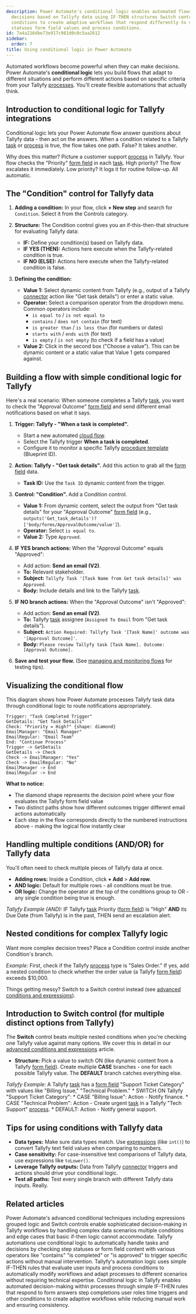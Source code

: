 ```yaml
---
description: Power Automate's conditional logic enables automated flows to make intelligent
  decisions based on Tallyfy data using IF-THEN structures Switch controls and nested
  conditions to create adaptive workflows that respond differently to various task
  statuses form field values and process conditions.
id: 7a4a216dbe73e917c981d0c0c5aa2612
sidebar:
  order: 7
title: Using conditional logic in Power Automate
---
```



Automated workflows become powerful when they can make decisions. Power Automate's **conditional logic** lets you build flows that adapt to different situations and perform different actions based on specific criteria from your Tallyfy [processes](/products/pro/tracking-and-tasks/processes/). You'll create flexible automations that actually think.

## Introduction to conditional logic for Tallyfy integrations

Conditional logic lets your Power Automate flow answer questions about Tallyfy data - then act on the answers. When a condition related to a Tallyfy [task](/products/pro/tracking-and-tasks/tasks/) or [process](/products/pro/tracking-and-tasks/processes/) is true, the flow takes one path. False? It takes another.

Why does this matter? Picture a customer support [process](/products/pro/tracking-and-tasks/processes/) in Tallyfy. Your flow checks the "Priority" [form field](/products/pro/tracking-and-tasks/tasks/what-are-form-fields-in-tallyfy/) in each [task](/products/pro/tracking-and-tasks/tasks/). High priority? The flow escalates it immediately. Low priority? It logs it for routine follow-up. All automatic.

## The "Condition" control for Tallyfy data

<Steps>

1.  **Adding a condition:** In your flow, click **+ New step** and search for `Condition`. Select it from the Controls category.

2.  **Structure:** The Condition control gives you an if-this-then-that structure for evaluating Tallyfy data:
    *   **IF:** Define your condition(s) based on Tallyfy data.
    *   **IF YES (THEN):** Actions here execute when the Tallyfy-related condition is true.
    *   **IF NO (ELSE):** Actions here execute when the Tallyfy-related condition is false.



3.  **Defining the condition:**
    *   **Value 1:** Select dynamic content from Tallyfy (e.g., output of a Tallyfy [connector](/products/pro/integrations/middleware/power-automate/how-can-i-integrate-tallyfy-with-microsoft-power-automate/) action like "Get task details") or enter a static value.
    *   **Operator:** Select a comparison operator from the dropdown menu. Common operators include:
        *   `is equal to` / `is not equal to`
        *   `contains` / `does not contain` (for text)
        *   `is greater than` / `is less than` (for numbers or dates)
        *   `starts with` / `ends with` (for text)
        *   `is empty` / `is not empty` (to check if a field has a value)
    *   **Value 2:** Click in the second box ("Choose a value"). This can be dynamic content or a static value that Value 1 gets compared against.

</Steps>

## Building a flow with simple conditional logic for Tallyfy

Here's a real scenario: When someone completes a Tallyfy [task](/products/pro/tracking-and-tasks/tasks/), you want to check the "Approval Outcome" [form field](/products/pro/tracking-and-tasks/tasks/what-are-form-fields-in-tallyfy/) and send different email notifications based on what it says.

<Steps>

1.  **Trigger: Tallyfy - "When a task is completed".**
    *   Start a new automated [cloud flow](/products/pro/integrations/middleware/power-automate/understanding-power-automate-basics/).
    *   Select the Tallyfy trigger **When a task is completed**.
    *   Configure it to monitor a specific Tallyfy [procedure template](/products/pro/documenting/templates/) (Blueprint ID).

2.  **Action: Tallyfy - "Get task details".**
    Add this action to grab all the [form field](/products/pro/tracking-and-tasks/tasks/what-are-form-fields-in-tallyfy/) data.
    *   **Task ID:** Use the `Task ID` dynamic content from the trigger.

3.  **Control: "Condition".**
    Add a Condition control.
    *   **Value 1:** From dynamic content, select the output from "Get task details" for your "Approval Outcome" [form field](/products/pro/tracking-and-tasks/tasks/what-are-form-fields-in-tallyfy/) (e.g., `outputs('Get_task_details')?['body/forms/ApprovalOutcome/value']`).
    *   **Operator:** Select `is equal to`.
    *   **Value 2:** Type `Approved`.



4.  **IF YES branch actions:**
    When the "Approval Outcome" equals "Approved":
    *   Add action: **Send an email (V2)**.
    *   **To:** Relevant stakeholder.
    *   **Subject:** `Tallyfy Task '[Task Name from Get task details]' was Approved`.
    *   **Body:** Include details and link to the Tallyfy [task](/products/pro/tracking-and-tasks/tasks/).

5.  **IF NO branch actions:**
    When the "Approval Outcome" isn't "Approved":
    *   Add action: **Send an email (V2)**.
    *   **To:** Tallyfy [task](/products/pro/tracking-and-tasks/tasks/) assignee (`Assigned To Email` from "Get task details").
    *   **Subject:** `Action Required: Tallyfy Task '[Task Name]' outcome was '[Approval Outcome]'`.
    *   **Body:** `Please review Tallyfy task [Task Name]. Outcome: [Approval Outcome].`

6.  **Save and test your flow.** (See [managing and monitoring flows](/products/pro/integrations/middleware/power-automate/managing-and-monitoring-power-automate-flows/) for testing tips).

</Steps>

## Visualizing the conditional flow

This diagram shows how Power Automate processes Tallyfy task data through conditional logic to route notifications appropriately.

```d2
Trigger: "Task Completed Trigger"
GetDetails: "Get Task Details"
Check: "Priority = High?" {shape: diamond}
EmailManager: "Email Manager"
EmailRegular: "Email Team"
End: "Continue Process"
Trigger -> GetDetails
GetDetails -> Check
Check -> EmailManager: "Yes"
Check -> EmailRegular: "No"
EmailManager -> End
EmailRegular -> End
```

**What to notice:**
- The diamond shape represents the decision point where your flow evaluates the Tallyfy form field value
- Two distinct paths show how different outcomes trigger different email actions automatically
- Each step in the flow corresponds directly to the numbered instructions above - making the logical flow instantly clear

## Handling multiple conditions (AND/OR) for Tallyfy data

You'll often need to check multiple pieces of Tallyfy data at once.

*   **Adding rows:** Inside a Condition, click **+ Add** > **Add row**.
*   **AND logic:** Default for multiple rows - all conditions must be true.
*   **OR logic:** Change the operator at the top of the conditions group to OR - any single condition being true is enough.

*Tallyfy Example (AND):* IF Tallyfy [task](/products/pro/tracking-and-tasks/tasks/) Priority ([form field](/products/pro/tracking-and-tasks/tasks/what-are-form-fields-in-tallyfy/)) is "High" **AND** its Due Date (from Tallyfy) is in the past, THEN send an escalation alert.

## Nested conditions for complex Tallyfy logic

Want more complex decision trees? Place a Condition control inside another Condition's branch.

*Example:* First, check if the Tallyfy [process](/products/pro/tracking-and-tasks/processes/) type is "Sales Order." If yes, add a nested condition to check whether the order value (a Tallyfy [form field](/products/pro/tracking-and-tasks/tasks/what-are-form-fields-in-tallyfy/)) exceeds $10,000.

Things getting messy? Switch to a Switch control instead (see [advanced conditions and expressions](/products/pro/integrations/middleware/power-automate/advanced-conditions-and-expressions/)).

## Introduction to Switch control (for multiple distinct options from Tallyfy)

The **Switch** control beats multiple nested conditions when you're checking one Tallyfy value against many options. We cover this in detail in our [advanced conditions and expressions](/products/pro/integrations/middleware/power-automate/advanced-conditions-and-expressions/) article.

*   **Structure:** Pick a value to switch ON (like dynamic content from a Tallyfy [form field](/products/pro/tracking-and-tasks/tasks/what-are-form-fields-in-tallyfy/)). Create multiple **CASE** branches - one for each possible Tallyfy value. The **DEFAULT** branch catches everything else.

*Tallyfy Example:* A Tallyfy [task](/products/pro/tracking-and-tasks/tasks/) has a [form field](/products/pro/tracking-and-tasks/tasks/what-are-form-fields-in-tallyfy/) "Support Ticket Category" with values like "Billing Issue," "Technical Problem."
    *   SWITCH ON Tallyfy "Support Ticket Category":
        *   CASE "Billing Issue": Action - Notify finance.
        *   CASE "Technical Problem": Action - Create urgent [task](/products/pro/tracking-and-tasks/tasks/) in a Tallyfy "Tech Support" [process](/products/pro/tracking-and-tasks/processes/).
        *   DEFAULT: Action - Notify general support.

## Tips for using conditions with Tallyfy data

*   **Data types:** Make sure data types match. Use [expressions](/products/pro/integrations/middleware/power-automate/advanced-conditions-and-expressions/) (like `int()`) to convert Tallyfy text field values when comparing to numbers.
*   **Case sensitivity:** For case-insensitive text comparisons of Tallyfy data, use expressions like `toLower()`.
*   **Leverage Tallyfy outputs:** Data from Tallyfy [connector](/products/pro/integrations/middleware/power-automate/how-can-i-integrate-tallyfy-with-microsoft-power-automate/) triggers and actions should drive your conditional logic.
*   **Test all paths:** Test every single branch with different Tallyfy data inputs. Really.


## Related articles
<CardGrid>
<LinkTitleCard header="<b>Power Automate > Advanced conditions and expressions in Power Automate</b>" href="/products/pro/integrations/middleware/power-automate/advanced-conditions-and-expressions/" > Power Automate's advanced conditional techniques including expressions grouped logic and Switch controls enable sophisticated decision-making in Tallyfy workflows by handling complex data scenarios multiple conditions and edge cases that basic if-then logic cannot accommodate. </LinkTitleCard>
<LinkTitleCard header="<b>Conditionals > Conditionals (IF) explained</b>" href="/products/pro/documenting/templates/automations/conditionals/conditionals-explained/" > Tallyfy automations use conditional logic to automatically handle tasks and decisions by checking step statuses or form field content with various operators like "contains" "is completed" or "is approved" to trigger specific actions without manual intervention. </LinkTitleCard>
<LinkTitleCard header="<b>Automations > Logic operations explained</b>" href="/products/pro/documenting/templates/automations/logic-explained/" > Tallyfy's automation logic uses simple IF-THEN rules that evaluate user inputs and process conditions to automatically modify workflows and adapt processes to different scenarios without requiring technical expertise. </LinkTitleCard>
<LinkTitleCard header="<b>Automations > Conditionals</b>" href="/products/pro/documenting/templates/automations/conditionals/" > Conditional logic in Tallyfy enables automated decision-making within processes through simple IF-THEN rules that respond to form answers step completions user roles time triggers and other conditions to create adaptive workflows while reducing manual work and ensuring consistency. </LinkTitleCard>
</CardGrid>